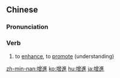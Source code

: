 {{also|增进}}
==Chinese==
{{zh-forms|s=增进}}

===Pronunciation===
{{zh-pron
|m=zēngjìn
|c=zang1 zeon3
|mn=qz:chng-chìn/tw,xm,zz:cheng-chìn
|cat=v
}}

===Verb===
{{zh-verb}}
# to [[enhance]], to [[promote]] (understanding)

[[zh-min-nan:增進]]
[[ko:增進]]
[[hu:增進]]
[[ja:增進]]